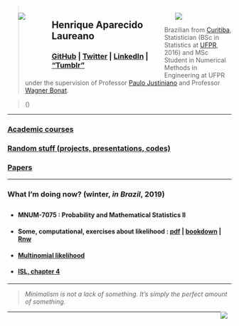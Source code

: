 <script>document.title="Henrique Laureano"</script>
<link rel="icon" type="image/png" href="favicon-32x32.png">

<div style="float: left; width: 15%;">
 <ul>
  <img src="logo_leg.jpg">
 </ul>
</div>
<div style="float: left; width: 55%;">
 <ul>
   <h2>Henrique Aparecido Laureano</h2>
    <h3>[GitHub](https://github.com/mynameislaure) |
        [Twitter](https://twitter.com/hap_laureano) |
        [LinkedIn](https://br.linkedin.com/in/henrique-laureano-025328179/en) |
        ["Tumblr"](http://mynameislaure.github.io/tumblr/)
    </h3>
  </ul>
</div>
<div style="float: right; width: 30%;">
 <ul>
  <img src="me.jpg">
 </ul>
</div>

> Brazilian from [Curitiba](https://goo.gl/K1Qcdv),
  Statistician (BSc in Statistics at [UFPR](https://goo.gl/DtVAbi), 2016)
  and MSc Student in Numerical Methods in Engineering at UFPR under the
  supervision of Professor [Paulo Justiniano](http://leg.ufpr.br/~paulojus/)
  and Professor [Wagner Bonat](http://www.leg.ufpr.br/~wagner/).

> \(\texttt{henriquelaureano@outlook.com | laureano@ufpr.br}\)

***

<h3>[Academic courses](academic_courses/)</h3>

<h3>[Random stuff (projects, presentations, codes)](stuff/)</h3>

<h3>[Papers](papers/)</h3>

***

<h3>What I'm doing now? (winter, *in Brazil*, 2019)</h3>

+ <p style="margin-bottom:.75cm;">
     <h4>MNUM-7075 : Probability and Mathematical Statistics II</h4>
  </p>

+ <p style="margin-bottom:.25cm;">
     <h4>Some, computational, exercises about likelihood :
         [pdf](likelihood.pdf) | [bookdown](lkl_ex_bookdown/) | [Rnw](likelihood.Rnw)</h4>
  </p>

+ <p style="margin-bottom:.25cm;">
     <h4>[Multinomial likelihood](multinomial.html)</h4>
  </p>

+ <p style="margin-bottom:.25cm;">
     <h4>[ISL, chapter 4](slides-isl_chap4.pdf)</h4>
  </p>

***

> *Minimalism is not a lack of something. It’s simply the perfect amount of something.*

<div style="float: right; width: 5%;">[<img src="mike.png">](http://mynameislaure.github.io/mike.html)</div>

***
